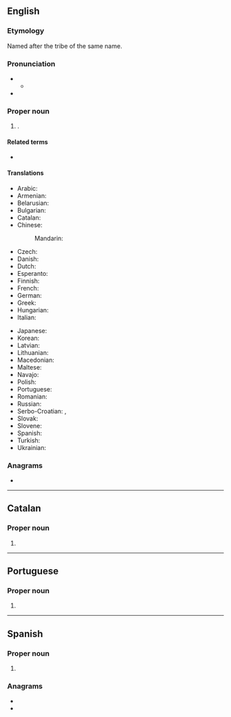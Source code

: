 {{also|caraças|caracas}}
==English==
{{slim-wikipedia}}

===Etymology===
Named after the tribe of the same name.

===Pronunciation===
* {{IPA|en|/kəˈɹækəs/}}
** {{audio|en|LL-Q1860 (eng)-Vealhurl-Caracas.wav|Audio (UK)}}
* {{rhymes|en|ækəs}}

===Proper noun===
{{en-proper noun}}

# {{place|en|capital city|c/Venezuela}}.

====Related terms====
* {{l|en|Caracasian}} {{qualifier|rare}}

====Translations====
{{trans-top|capital of Venezuela}}
* Arabic: {{t|ar|كَرَاكَاس|m}}
* Armenian: {{t+|hy|Կարակաս}}
* Belarusian: {{t|be|Кара́кас|m}}
* Bulgarian: {{t|bg|Кара́кас|m}}
* Catalan: {{t|ca|Caracas}}
* Chinese:
*: Mandarin: {{t|cmn|卡拉卡斯|tr=Kǎlākǎsī}}
* Czech: {{t+|cs|Caracas}}
* Danish: {{t|da|Caracas}}
* Dutch: {{t+|nl|Caracas}}
* Esperanto: {{t+|eo|Karakaso}}
* Finnish: {{t+|fi|Caracas}}
* French: {{t+|fr|Caracas|m}}
* German: {{t+|de|Caracas|n}}
* Greek: {{t|el|Καράκας}}
* Hungarian: {{t+|hu|Caracas}}
* Italian: {{t|it|Caracas|f}}
{{trans-mid}}
* Japanese: {{t|ja|カラカス|tr=Karakasu}}
* Korean: {{t|ko|카라카스}}
* Latvian: {{t|lv|Karakasa|f}}
* Lithuanian: {{t|lt|Karakasas|m}}
* Macedonian: {{t|mk|Каракас|m}}
* Maltese: {{t|mt|Karakas}}
* Navajo: {{t|nv|Kʼáwakʼas}}
* Polish: {{t+|pl|Caracas}}
* Portuguese: {{t+|pt|Caracas|f}}
* Romanian: {{t+|ro|Caracas}}
* Russian: {{t+|ru|Кара́кас|m}}
* Serbo-Croatian: {{t|sh|Каракас|m|tr=Karakas}}, {{t+|sh|Caracas|m}}
* Slovak: {{t|sk|Caracas}}
* Slovene: {{t|sl|Caracas}}
* Spanish: {{t+|es|Caracas|m}}
* Turkish: {{t+|tr|Karakas}}
* Ukrainian: {{t|uk|Кара́кас|m}}
{{trans-bottom}}

===Anagrams===
* {{anagrams|en|a=aaaccrs|cascara}}

----

==Catalan==

===Proper noun===
{{ca-proper noun|m}}

# {{place|ca|capital city|c/Venezuela|t1=Caracas}}

----

==Portuguese==

===Proper noun===
{{pt-proper noun|f}}

# {{place|pt|capital city|c/Venezuela|t1=Caracas}}

----

==Spanish==
{{wikipedia|lang=es}}

===Proper noun===
{{es-proper noun|f}}

# {{place|es|capital city|c/Venezuela|t1=Caracas}}

===Anagrams===
* {{l|es|carcasa}}
* {{l|es|cáscara}}
